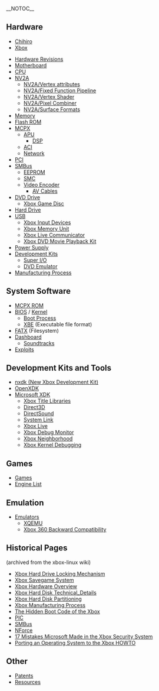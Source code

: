 {{:Main Page/Header}}
__NOTOC__

== Hardware ==

* [[Chihiro]]
* [[Xbox]]

* [[Hardware Revisions]]
* [[Motherboard]]
* [[CPU]]
* [[NV2A]]
** [[NV2A/Vertex attributes]]
** [[NV2A/Fixed Function Pipeline]]
** [[NV2A/Vertex Shader]]
** [[NV2A/Pixel Combiner]]
** [[NV2A/Surface Formats]]
* [[Memory]]
* [[Flash ROM]]
* [[MCPX]]
** [[APU]]
*** [[DSP]]
** [[ACI]]
** [[Network]]
* [[PCI]]
* [[SMBus]]
** [[EEPROM]]
** [[SMC]]
** [[Video Encoder]]
*** [[AV Cables]]
* [[DVD Drive]]
** [[Xbox Game Disc]]
* [[Hard Drive]]
* [[USB]]
** [[Xbox Input Devices]]
** [[Xbox Memory Unit]]
** [[Xbox Live Communicator]] <!-- Maybe rename this to microphones later? -->
** [[Xbox DVD Movie Playback Kit]]
* [[Power Supply]]
* [[Development Kits]]
** [[Super I/O]]
** [[DVD Emulator]]
* [[Manufacturing Process]]

== System Software ==
* [[MCPX ROM]]
* [[BIOS]] / [[Kernel]]
** [[Boot Process]]
** [[XBE]] (Executable file format)
* [[FATX]] (Filesystem)
* [[Dashboard]]
** [[Soundtracks]]
* [[Exploits]]

== Development Kits and Tools ==
* [https://github.com/xqemu/nxdk nxdk (New Xbox Development Kit)]
* [[OpenXDK]]
* [[Microsoft XDK]]
** [[Xbox Title Libraries]]
** [[Direct3D]]
** [[DirectSound]]
** [[System Link]]
** [[Xbox Live]]
** [[Xbox Debug Monitor]]
** [[Xbox Neighborhood]]
** [[Kernel_Debug| Xbox Kernel Debugging]]

== Games ==
* [[:Category:Games|Games]]
* [[Engine List]]

== Emulation ==
* [[Emulators]]
** [[XQEMU]]
** [[Xbox 360 Backward Compatibility]]

== Historical Pages ==
(archived from the xbox-linux wiki)
* [[Xbox Hard Drive Locking Mechanism]]
* [[Xbox Savegame System]]
* [[Xbox Hardware Overview]]
* [[Xbox Hard Disk Technical_Details]]
* [[Xbox Hard Disk Partitioning]]
* [[Xbox Manufacturing Process]]
* [[The Hidden Boot Code of the Xbox]]
* [[PIC]]
* [[SMBus]]
* [[NForce]]
* [[17 Mistakes Microsoft Made in the Xbox Security System]]
* [[Porting an Operating System to the Xbox HOWTO]]

== Other ==
* [[Patents]]
* [[Resources]]